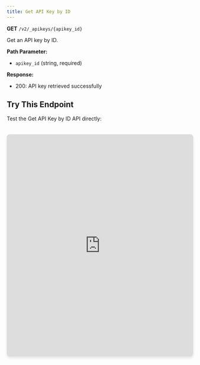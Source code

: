 ```yaml
---
title: Get API Key by ID
---
```


**GET** `/v2/_apikeys/{apikey_id}`

Get an API key by ID.

**Path Parameter:**
- `apikey_id` (string, required)

**Response:**
- 200: API key retrieved successfully

## Try This Endpoint

Test the Get API Key by ID API directly:

<iframe 
  src="https://petstore.swagger.io/?url=https://raw.githubusercontent.com/vamsinole/docs/refs/heads/main/api-reference/openapi.json#/API%20Keys/getApiKeyById"
  width="100%" 
  height="600px"
  style="border: none; border-radius: 8px; box-shadow: 0 4px 6px rgba(0, 0, 0, 0.1); margin-top: 20px;"
  title="Get API Key by ID API Playground"
/> 